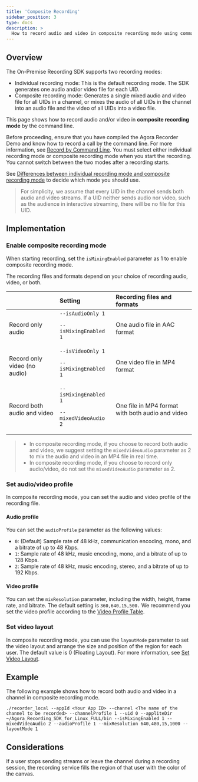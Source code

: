 ```yaml
---
title: 'Composite Recording'
sidebar_position: 3
type: docs
description: >
  How to record audio and video in composite recording mode using command line. 
---
```


## Overview

The On-Premise Recording SDK supports two recording modes:

- Individual recording mode: This is the default recording mode. The SDK generates one audio and/or video file for each UID. 
- Composite recording mode: Generates a single mixed audio and video file for all UIDs in a channel, or mixes the audio of all UIDs in the channel into an audio file and the video of all UIDs into a video file.

This page shows how to record audio and/or video in **composite recording mode** by the command line.

Before proceeding, ensure that you have compiled the Agora Recorder Demo and know how to record a call by the command line. For more information, see [Record by Command Line](../get-started/record-cmd). You must select either individual recording mode or composite recording mode when you start the recording. You cannot switch between the two modes after a recording starts. 

See [Differences between individual recording mode and composite recording mode](https://docs.agora.io/en/help/integration-issues/recording_mode) to decide which mode you should use.

> For simplicity, we assume that every UID in the channel sends both audio and video streams. If a UID neither sends audio nor video, such as the audience in interactive streaming, there will be no file for this UID.

## Implementation

### Enable composite recording mode

When starting recording, set the `isMixingEnabled` parameter as 1 to enable composite recording mode. 

The recording files and formats depend on your choice of recording audio, video, or both.

|                              | Setting                                   | Recording files and formats                      |
| :--------------------------- | :---------------------------------------- | :----------------------------------------------- |
| Record only audio            | `--isAudioOnly 1`<p> `--isMixingEnabled 1`</p>     | One audio file in AAC format                     |
| Record only video (no audio) | `--isVideoOnly 1` <p>`--isMixingEnabled 1`</p>     | One video file in MP4 format                     |
| Record both audio and video  | `--isMixingEnabled 1` <p>`--mixedVideoAudio 2`</p> | One file in MP4 format with both audio and video |

> - In composite recording mode, if you choose to record both audio and video, we suggest setting the  `mixedVideoAudio` parameter as 2 to mix the audio and video in an MP4 file in real time.
> - In composite recording mode, if you choose to record only audio/video, do not set the  `mixedVideoAudio` parameter as 2. 

### Set audio/video profile

In composite recording mode, you can set the audio and video profile of the recording file.

#### Audio profile

You can set the `audioProfile` parameter as the following values:

- `0`: (Default) Sample rate of 48 kHz, communication encoding, mono, and a bitrate of up to 48 Kbps.
- `1`: Sample rate of 48 kHz, music encoding, mono, and a bitrate of up to 128 Kbps.
- `2`: Sample rate of 48 kHz, music encoding, stereo, and a bitrate of up to 192 Kbps.

#### Video profile

You can set the `mixResolution` parameter, including the width, height, frame rate, and bitrate. The default setting is `360,640,15,500.` We recommend you set the video profile according to the [Video Profile Table](../reference/video-profile#video-profile-table).

### Set video layout

In composite recording mode, you can use the `layoutMode` parameter to set the video layout and arrange the size and position of the region for each user. The default value is 0 (Floating Layout). For more information, see [Set Video Layout](../develop/layout).

## Example

The following example shows how to record both audio and video in a channel in composite recording mode.

```
./recorder_local --appId <Your App ID> --channel <The name of the channel to be recorded> --channelProfile 1 --uid 0 --appliteDir ~/Agora_Recording_SDK_for_Linux_FULL/bin --isMixingEnabled 1 --mixedVideoAudio 2 --audioProfile 1 --mixResolution 640,480,15,1000 --layoutMode 1
```

## Considerations

If a user stops sending streams or leave the channel during a recording session, the recording service fills the region of that user with the color of the canvas.